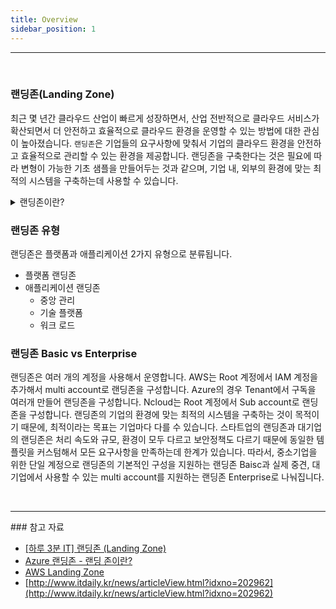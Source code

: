 ```yaml
---
title: Overview
sidebar_position: 1
---
```




<hr />
<br />

### 랜딩존(Landing Zone)

최근 몇 년간 클라우드 산업이 빠르게 성장하면서, 산업 전반적으로 클라우드 서비스가 확산되면서 더 안전하고 효율적으로 클라우드 환경을 운영할 수 있는 방법에 대한 관심이 높아졌습니다.
```랜딩존```은 기업들의 요구사항에 맞춰서 기업의 클라우드 환경을 안전하고 효율적으로 관리할 수 있는 환경을 제공합니다.
랜딩존을 구축한다는 것은 필요에 따라 변형이 가능한 기초 샘플을 만들어두는 것과 같으며, 기업 내, 외부의 환경에 맞는 최적의 시스템을 구축하는데 사용할 수 있습니다.

<details>
    <summary>랜딩존이란?</summary>
    <h5>클라우드 환경에서 보안 로그 저장 위치, 관리 정책, 보안 취약성 관리법, API에 대한 보안 거버넌스 및 접근통제 방안 등, 시스템 운영을 위한 기본이 되는 요소들을 형식화해서 만든 도구입니다. </h5>
</details>


### 랜딩존 유형

랜딩존은 플랫폼과 애플리케이션 2가지 유형으로 분류됩니다.

- 플랫폼 랜딩존
- 애플리케이션 랜딩존
    - 중앙 관리
    - 기술 플랫폼
    - 워크 로드

### 랜딩존 Basic vs Enterprise

랜딩존은 여러 개의 계정을 사용해서 운영합니다. AWS는 Root 계정에서 IAM 계정을 추가해서 multi account로 랜딩존을 구성합니다. Azure의 경우 Tenant에서 구독을 여러개 만들어 랜딩존을 구성합니다. Ncloud는 Root 계정에서 Sub account로 랜딩존을 구성합니다. 랜딩존의 기업의 환경에 맞는 최적의 시스템을 구축하는 것이 목적이기 때문에, 최적이라는 목표는 기업마다 다를 수 있습니다. 스타트업의 랜딩존과 대기업의 랜딩존은 처리 속도와 규모, 환경이 모두 다르고 보안정책도 다르기 때문에 동일한 템플릿을 커스텀해서 모든 요구사항을 만족하는데 한계가 있습니다. 따라서, 중소기업을 위한 단일 계정으로 랜딩존의 기본적인 구성을 지원하는 랜딩존 Baisc과 실제 중견, 대기업에서 사용할 수 있는 multi account를 지원하는 랜딩존 Enterprise로 나눠집니다.

<br/>

<hr />
### 참고 자료

- [[하루 3분 IT] 랜딩존 (Landing Zone)](https://blog.naver.com/PostView.naver?blogId=pentamkt&logNo=222389825257&categoryNo=20&parentCategoryNo=0&viewDate=&currentPage=1&postListTopCurrentPage=1&from=postView)
- [Azure 랜딩존 - 랜딩 존이란?](https://docs.microsoft.com/ko-kr/azure/cloud-adoption-framework/ready/landing-zone/)
- [AWS Landing Zone](https://aws.amazon.com/ko/solutions/implementations/aws-landing-zone/)
- [http://www.itdaily.kr/news/articleView.html?idxno=202962](http://www.itdaily.kr/news/articleView.html?idxno=202962)